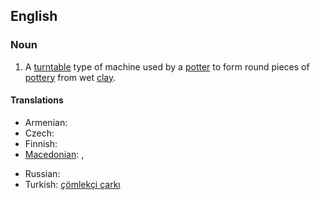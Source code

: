 ==English==
{{wikipedia}}

===Noun===
{{en-noun}}

# A [[turntable]] type of machine used by a [[potter]] to form round pieces of [[pottery]] from wet [[clay]].

====Translations====
{{trans-top|machine used by a potter}}
* Armenian: {{t-|hy|դուրգ|tr=durg|sc=Hayeren|xs=Armenian}}
* Czech: {{t-|cs|hrnčířský kruh|m}}
* Finnish: {{t-|fi|dreija}}
* [[Macedonian]]: {{t|mk|грнчарско колце|n|tr=g'rnčarsko kólce|sc=Cyrl|xs=Macedonian}},  {{t|mk|грнчарско тркало|n|tr=g'rnčarsko t'rkalo|sc=Cyrl|xs=Macedonian}}
{{trans-mid}}
* Russian: {{t|ru|гончарный круг|m|tr=gončárnyj krug|sc=Cyrl}}
* Turkish: [[çömlekçi çarkı]]
{{trans-bottom}}